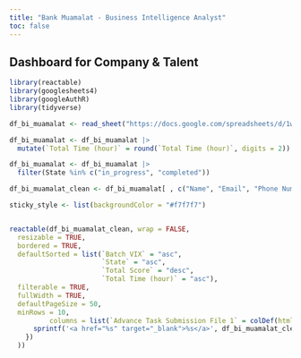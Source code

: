 ```yaml
---
title: "Bank Muamalat - Business Intelligence Analyst"
toc: false
---
```


## Dashboard for Company & Talent

```r
library(reactable)
library(googlesheets4)
library(googleAuthR)
library(tidyverse)
```

```r
df_bi_muamalat <- read_sheet("https://docs.google.com/spreadsheets/d/1w6A1mzza4fdp1FDpi0x7wWZaP0ycVR-y7TWBQ7GZuCE", range = "Bank Muamalat - Business Intelligence Analyst")
```

```r

df_bi_muamalat <- df_bi_muamalat |> 
  mutate(`Total Time (hour)` = round(`Total Time (hour)`, digits = 2))

df_bi_muamalat <- df_bi_muamalat |> 
  filter(State %in% c("in_progress", "completed"))

df_bi_muamalat_clean <- df_bi_muamalat[ , c("Name", "Email", "Phone Number", "Batch VIX", "State", "Advance Task Submission File 1", "Total Score", "Total Time (hour)")]
```


```r

sticky_style <- list(backgroundColor = "#f7f7f7")


reactable(df_bi_muamalat_clean, wrap = FALSE,
  resizable = TRUE,
  bordered = TRUE,
  defaultSorted = list(`Batch VIX` = "asc",
                       `State` = "asc",
                       `Total Score` = "desc", 
                       `Total Time (hour)` = "asc"),
  filterable = TRUE, 
  fullWidth = TRUE,
  defaultPageSize = 50,
  minRows = 10,
          columns = list(`Advance Task Submission File 1` = colDef(html = TRUE, cell = function(value, index) {
      sprintf('<a href="%s" target="_blank">%s</a>', df_bi_muamalat_clean$`Advance Task Submission File 1`[index], value)
    })
  ))
```
